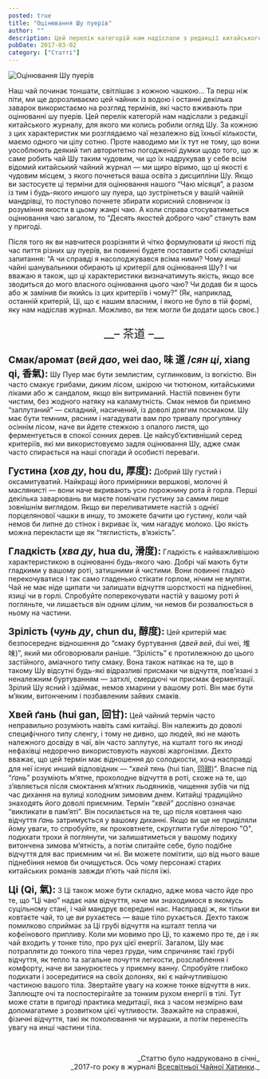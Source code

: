 ```yaml
---
posted: true
title: "Оцінювання Шу пуерів"
author: ""
description: Цей перелік категорій нам надіслали з редакції китайського журналу, для якого ми колись робили огляд Шу.
pubDate: 2017-03-02
category: ["Статті"]
---
```


<img class="align-center" src={Image1.src} alt="Оцінювання Шу пуерів" />

Наш чай починає тоншати, світлішає з кожною чашкою... Та перш ніж піти, ми ще дорозливаємо цей чайник із водою і останні декілька заварок використаємо на розгляд термінів, які часто вживають при оцінюванні шу пуерів. Цей перелік категорій нам надіслали з редакції китайського журналу, для якого ми колись робили огляд Шу. За кожною з цих характеристик ми розглядаємо чаї незалежно від їхньої кількости, маємо одного чи цілу сотню. Проте наводимо ми їх тут не тому, що вони уособлюють деякий тип авторитетно погодженої думки щодо того, що ж саме робить чай Шу таким чудовим, чи що їх надрукував у себе всім відомий китайський чайний журнал — ми щиро віримо, що ці якості є чудовим місцем, з якого почнеться ваша освіта з дисципліни Шу. Якщо ви застосуєте ці терміни для оцінювання нашого “Чаю місяця”, а разом із тим і будь-якого иншого шу пуера, що зустрінеться у вашій чайній мандрівці, то поступово почнете збирати корисний словничок із розуміння якости в цьому жанрі чаю. А коли справа стосуватиметься оцінювання чаю загалом, то “Десять якостей доброго чаю” стануть вам у пригоді.

Після того як ви навчитеся розрізняти й чітко формулювати ці якості під час пиття різних шу пуерів, ви повинні будете поставити собі складніші запитання: “А чи справді я насолоджувався всіма ними? Чому инші чайні шанувальники обирають ці критерії для оцінювання Шу? І чи вважаю я також, що ці характеристики визначатимуть якість, якщо все зводиться до мого власного оцінювання цього чаю? Чи додав би я щось або ж замінив би якийсь із цих критеріїв і чому?” (Як, наприклад, останній критерій, Ці, що є нашим власним, і якого не було в тій формі, яку нам надіслав журнал. Можливо, ви теж могли би додати щось своє.)

<p align="center" style="font-size: 1.4rem;">__– 茶道 –__</p>

<span style="font-size: 1.2rem;">**Смак/аромат (_вей дао_, wei dao, 味 道 /_сян ці_, xiang qi, 香氣):**</span> Шу Пуер має бути землистим, суглинковим, із вогкістю. Він часто смакує грибами, диким лісом, шкірою чи тютюном, китайськими ліками або ж сандалом, якщо він витриманий. Настій повинен бути чистим, без жодного натяку на каламутність. Смак немов би приємно “заплутаний” — складний, насичений, із доволі довгим посмаком. Шу має бути темним, рясним і нагадувати вам про тривалу прогулянку осіннім лісом, наче ви йдете стежкою з опалого листя, що ферментується в спокої сонних дерев. Це найсуб’єктивніший серед критеріїв, які ми використовуємо задля оцінювання Шу, адже смак часто спирається на наші спогади й особисті переваги.

<span style="font-size: 1.2rem;">**Густина (_хов ду_, hou du, 厚度):**</span> Добрий Шу густий і оксамитуватий. Найкращі його примірники вершкові, молочні й маслянисті — вони наче вкривають усю порожнину рота й горла. Перші декілька заварювань ви маєте помічати густину за самим лише зовнішнім виглядом. Якщо ви переливатимете настій з однієї порцелянової чашки в иншу, то зможете бачити цю густину, коли чай немов би липне до стінок і вкриває їх, чим нагадує молоко. Цю якість можна перекласти ще як “тяглистість, в’язкість”.

<span style="font-size: 1.2rem;">**Гладкість (_хва ду_, hua du, 滑度):**</span> Гладкість є найважливішою характеристикою в оцінюванні будь-якого чаю. Добрі чаї мають бути гладкими у вашому роті, затишними й чистими. Вони повинні гладко перекочуватися і так само гладенько стікати горлом, нічим не муляти. Чай не має ніде щипати чи залишати відчуття шорсткості на піднебінні, язиці чи в горлі. Спробуйте поперекочувати настій у вашому роті й погляньте, чи лишається він одним цілим, чи немов би розвалюється в ньому на частини.

<span style="font-size: 1.2rem;">**Зрілість (_чунь ду_, chun du, 醇度):**</span> Цей критерій має безпосереднє відношення до “смаку буртування (_двей вей_, dui wei, 堆味)”, який ми обговорювали раніше. “Зрілість” є протилежною до цього застійного, аміачного типу смаку. Вона також натякає на те, що в такому Шу відсутні будь-які відразливі присмаки чи відчуття, пов’язані з неналежним буртуванням — затхлі, смердючі чи присмак ферментації. Зрілий Шу ясний і здіймає, немов хмарини у вашому роті. Він має бути м’яким, витонченим і позбавленим зайвих смаків.

<span style="font-size: 1.2rem;">**Хвей ґань (hui gan, 回甘):**</span> Цей чайний термін часто неправильно розуміють навіть самі китайці. Він належить до доволі специфічного типу сленгу, і тому не дивно, що людей, які не мають належного досвіду в чаї, він часто заплутує, на кшталт того як иноді нефахівці недоречно використовують наукові жаргонізми. Дехто вважає, що цей термін має відношення до солодкости, хоча насправді для неї існує инший відповідник — “_хвей тянь_ (hui tian, 回甜)”. Власне під “_ґань_” розуміють м’ятне, прохолодне відчуття в роті, схоже на те, що з’являється після смоктання м’ятних льодяників, чищення зубів чи під час дихання на вулиці холодним зимовим днем. Китайці традиційно знаходять його доволі приємним. Термін “_хвей_” дослівно означає “викликати в пам’яті”. Він посилається на те, що після ковтання чаю відчуття _ґань_ затримується у вашому диханні. Якщо ви ще не приділяли йому уваги, то спробуйте, як проковтнете, скруглити губи літерою "О", подихати трохи й поглянути, чи залишатиметься у вашому подиху витончена зимова м’ятність, а потім спитайте себе, було подібне відчуття для вас приємним чи ні. Ви можете помітити, що від нього ваше піднебіння немов би очищується. Ось чому персонажі старих китайських романів завжди п’ють чай після їжі.

<span style="font-size: 1.2rem;">**Ці (Qi, 氣):**</span> З Ці також може бути складно, адже мова часто йде про те, що “Ці чаю” надає нам відчуття, наче ми знаходимося в якомусь суцільному стані, і чай мандрує всередині нас. Насправді ж, як тільки ви ковтаєте чай, то це _ви_ рухаєтесь — ваше тіло рухається. Дехто також помилково сприймає за Ці грубі відчуття на кшталт тепла чи кофеїнового припливу. Коли ми мовимо про Ці, то кажемо про те, де і як чай входить у тонке тіло, про рух цієї енергії. Загалом, Шу має потрапляти до тонкого тіла через груди, чим спричиняє такі грубі відчуття, як тепло та загальне почуття легкости, розслаблення і комфорту, наче ви занурюєтесь у приємну ванну. Спробуйте глибоко подихати і зосередитися на своїх долонях, які є найчутливішою частиною вашого тіла. Звертайте увагу на кожне тонке відчуття в них. Заплющте очі та поспостерігайте за тонким рухом енергії в тілі. Тут може стати в пригоді практика медитації, яка з часом незмірно вам допомагатиме з розвитком цієї чутливости. Зважайте на справжні, фізичні відчуття, такі як поколювання чи мурашки, а потім перенесіть увагу на инші частини тіла.

<p>&nbsp;</p>
<p align="right" style="font-size: 0.9rem;">_Статтю було надруковано в січні_<br />_2017-го року в журналі <a title="Всесвітня Чайна Хатинка" href="http://www.globalteahut.org/" target="_blank" rel="noopener noreferrer">Всесвітньої Чайної Хатинки</a>._</p>